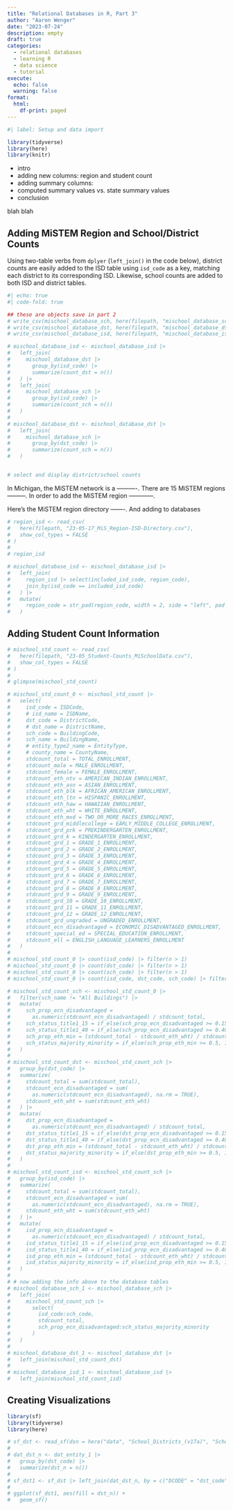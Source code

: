 ---
title: "Relational Databases in R, Part 3"
author: "Aaron Wenger"
date: "2023-07-24"
description: empty
draft: true
categories: 
  - relational databases
  - learning R
  - data science
  - tutorial
execute: 
  echo: false
  warning: false
format:
  html:
    df-print: paged
---

```{r}
#| label: Setup and data import

library(tidyverse)
library(here)
library(knitr)
```

::: {.content-hidden}
- intro
- adding new columns: region and student count
- adding summary columns:
- computed summary values vs. state summary values
- conclusion
:::

blah blah

## Adding MiSTEM Region and School/District Counts

Using two-table verbs from `dplyer` (`left_join()` in the code below), district counts are easily added to the ISD table using `isd_code` as a key, matching each district to its corresponding ISD.
Likewise, school counts are added to both ISD and district tables.

```{r}
#| echo: true
#| code-fold: true

## these are objects save in part 2
# write_csv(mischool_database_sch, here(filepath, "mischool_database_sch.csv"))
# write_csv(mischool_database_dst, here(filepath, "mischool_database_dst.csv"))
# write_csv(mischool_database_isd, here(filepath, "mischool_database_isd.csv"))

# mischool_database_isd <- mischool_database_isd |> 
#   left_join(
#     mischool_database_dst |> 
#       group_by(isd_code) |> 
#       summarize(count_dst = n())
#   ) |> 
#   left_join(
#     mischool_database_sch |> 
#       group_by(isd_code) |> 
#       summarize(count_sch = n())
#   )
# 
# mischool_database_dst <- mischool_database_dst |> 
#   left_join(
#     mischool_database_sch |> 
#       group_by(dst_code) |> 
#       summarize(count_sch = n())
#   )


# select and display district/school counts
```

In Michigan, the MiSTEM network is a ----------.
There are 15 MiSTEM regions ---------.
In order to add the MiSTEM region ------------.

Here's the MiSTEM region directory -------.
And adding to databases

```{r}
# region_isd <- read_csv(
#   here(filepath, "23-05-17_MiS_Region-ISD-Directory.csv"), 
#   show_col_types = FALSE
# )
# 
# region_isd
```


```{r}
# mischool_database_isd <- mischool_database_isd |> 
#   left_join(
#     region_isd |> select(included_isd_code, region_code), 
#     join_by(isd_code == included_isd_code)
#   ) |> 
#   mutate(
#     region_code = str_pad(region_code, width = 2, side = "left", pad = "0")
#   )
```

## Adding Student Count Information



```{r}
# mischool_std_count <- read_csv(
#   here(filepath, "23-05_Student-Counts_MiSchoolData.csv"), 
#   show_col_types = FALSE
# )
# 
# glimpse(mischool_std_count)
```

```{r}
# mischool_std_count_0 <- mischool_std_count |> 
#   select(
#     isd_code = ISDCode,
#     # isd_name = ISDName,
#     dst_code = DistrictCode,
#     # dst_name = DistrictName,
#     sch_code = BuildingCode,
#     sch_name = BuildingName,
#     # entity_type2_name = EntityType,
#     # county_name = CountyName,
#     stdcount_total = TOTAL_ENROLLMENT,
#     stdcount_male = MALE_ENROLLMENT,
#     stdcount_female = FEMALE_ENROLLMENT,
#     stdcount_eth_ntv = AMERICAN_INDIAN_ENROLLMENT,
#     stdcount_eth_asn = ASIAN_ENROLLMENT,
#     stdcount_eth_blk = AFRICAN_AMERICAN_ENROLLMENT,
#     stdcount_eth_ltn = HISPANIC_ENROLLMENT,
#     stdcount_eth_haw = HAWAIIAN_ENROLLMENT,
#     stdcount_eth_wht = WHITE_ENROLLMENT,
#     stdcount_eth_mxd = TWO_OR_MORE_RACES_ENROLLMENT,
#     stdcount_grd_middlecollege = EARLY_MIDDLE_COLLEGE_ENROLLMENT,
#     stdcount_grd_prk = PREKINDERGARTEN_ENROLLMENT,
#     stdcount_grd_k = KINDERGARTEN_ENROLLMENT,
#     stdcount_grd_1 = GRADE_1_ENROLLMENT,
#     stdcount_grd_2 = GRADE_2_ENROLLMENT,
#     stdcount_grd_3 = GRADE_3_ENROLLMENT,
#     stdcount_grd_4 = GRADE_4_ENROLLMENT,
#     stdcount_grd_5 = GRADE_5_ENROLLMENT,
#     stdcount_grd_6 = GRADE_6_ENROLLMENT,
#     stdcount_grd_7 = GRADE_7_ENROLLMENT,
#     stdcount_grd_8 = GRADE_8_ENROLLMENT,
#     stdcount_grd_9 = GRADE_9_ENROLLMENT,
#     stdcount_grd_10 = GRADE_10_ENROLLMENT,
#     stdcount_grd_11 = GRADE_11_ENROLLMENT,
#     stdcount_grd_12 = GRADE_12_ENROLLMENT,
#     stdcount_grd_ungraded = UNGRADED_ENROLLMENT,
#     stdcount_ecn_disadvantaged = ECONOMIC_DISADVANTAGED_ENROLLMENT,
#     stdcount_special_ed = SPECIAL_EDUCATION_ENROLLMENT,
#     stdcount_ell = ENGLISH_LANGUAGE_LEARNERS_ENROLLMENT
#   ) 
# 
# mischool_std_count_0 |> count(isd_code) |> filter(n > 1)
# mischool_std_count_0 |> count(dst_code) |> filter(n > 1)
# mischool_std_count_0 |> count(sch_code) |> filter(n > 1)
# mischool_std_count_0 |> count(isd_code, dst_code, sch_code) |> filter(n > 1)
```

```{r}
# mischool_std_count_sch <- mischool_std_count_0 |> 
#   filter(sch_name != "All Buildings") |> 
#   mutate(
#     sch_prop_ecn_disadvantaged = 
#       as.numeric(stdcount_ecn_disadvantaged) / stdcount_total,
#     sch_status_title1_15 = if_else(sch_prop_ecn_disadvantaged >= 0.15, 1, 0),
#     sch_status_title1_40 = if_else(sch_prop_ecn_disadvantaged >= 0.40, 1, 0),
#     sch_prop_eth_min = (stdcount_total - stdcount_eth_wht) / stdcount_total,
#     sch_status_majority_minority = if_else(sch_prop_eth_min >= 0.5, 1, 0)
#   )
# 
# mischool_std_count_dst <- mischool_std_count_sch |> 
#   group_by(dst_code) |> 
#   summarize(
#     stdcount_total = sum(stdcount_total),
#     stdcount_ecn_disadvantaged = sum(
#       as.numeric(stdcount_ecn_disadvantaged), na.rm = TRUE),
#     stdcount_eth_wht = sum(stdcount_eth_wht)
#   ) |> 
#   mutate(
#     dst_prop_ecn_disadvantaged = 
#       as.numeric(stdcount_ecn_disadvantaged) / stdcount_total,
#     dst_status_title1_15 = if_else(dst_prop_ecn_disadvantaged >= 0.15, 1, 0),
#     dst_status_title1_40 = if_else(dst_prop_ecn_disadvantaged >= 0.40, 1, 0),
#     dst_prop_eth_min = (stdcount_total - stdcount_eth_wht) / stdcount_total,
#     dst_status_majority_minority = if_else(dst_prop_eth_min >= 0.5, 1, 0)
#   )
# 
# mischool_std_count_isd <- mischool_std_count_sch |> 
#   group_by(isd_code) |> 
#   summarize(
#     stdcount_total = sum(stdcount_total),
#     stdcount_ecn_disadvantaged = sum(
#       as.numeric(stdcount_ecn_disadvantaged), na.rm = TRUE),
#     stdcount_eth_wht = sum(stdcount_eth_wht)
#   ) |> 
#   mutate(
#     isd_prop_ecn_disadvantaged = 
#       as.numeric(stdcount_ecn_disadvantaged) / stdcount_total,
#     isd_status_title1_15 = if_else(isd_prop_ecn_disadvantaged >= 0.15, 1, 0),
#     isd_status_title1_40 = if_else(isd_prop_ecn_disadvantaged >= 0.40, 1, 0),
#     isd_prop_eth_min = (stdcount_total - stdcount_eth_wht) / stdcount_total,
#     isd_status_majority_minority = if_else(isd_prop_eth_min >= 0.5, 1, 0)
#   )
# 
# # now adding the info above to the database tables
# mischool_database_sch_1 <- mischool_database_sch |> 
#   left_join(
#     mischool_std_count_sch |> 
#       select(
#         isd_code:sch_code, 
#         stdcount_total, 
#         sch_prop_ecn_disadvantaged:sch_status_majority_minority
#       )
#   )
# 
# mischool_database_dst_1 <- mischool_database_dst |> 
#   left_join(mischool_std_count_dst)
# 
# mischool_database_isd_1 <- mischool_database_isd |> 
#   left_join(mischool_std_count_isd)
```


## Creating Visualizations

```{r}
library(sf)
library(tidyverse)
library(here)
```

```{r}
# sf_dst <- read_sf(dsn = here("data", "School_Districts_(v17a)", "School_Districts_(v17a).shp"))
# 
# dat_dst_n <- dat_entity_1 |> 
#   group_by(dst_code) |> 
#   summarize(dst_n = n())
# 
# sf_dst1 <- sf_dst |> left_join(dat_dst_n, by = c("DCODE" = "dst_code"))
# 
# ggplot(sf_dst1, aes(fill = dst_n)) +
#   geom_sf()

```

